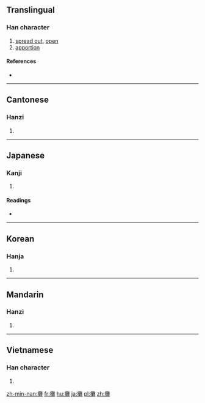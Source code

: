 {{also|摊}}
==Translingual==

===Han character===
{{Han char|rn=64|rad=手|as=19|sn=22|four=5001<sub>4</sub>|canj=手廿人土 (QTOG)|ids=⿰[[扌]][[難]]}}

# [[spread out]], [[open]]
# [[apportion]]

====References====
* {{Han ref|kx=0464.190|dkj=13033|dj=0813.170|hdz=31989.040|uh=6524|ud=25892|bh=C575|bd=50549}}

----

==Cantonese==

===Hanzi===
{{yue-hanzi|jyut=[[taan1]]|y=taan1|sim=摊}}

# {{defn|lang=yue|sort=手19}}

----

==Japanese==

===Kanji===
{{ja-kanji|grade=|rs=手19}}

# {{defn|lang=ja|sort=手19}}

====Readings====
* {{ja-readings|on=[[たん]] (tan), [[だん]] (dan), [[だ]] (da)|kun=[[ひらく]] (hiraku), [[ゆるやか]] (yuruyaka)}}

----

==Korean==

===Hanja===
{{ko-hanja|hangeul=탄|eumhun=|rv=tan|mr=t'an|y=than}}

# {{defn|lang=ko|sort=手19}}

----

==Mandarin==

===Hanzi===
{{cmn-hanzi|sim=摊|pin=[[tān]] ([[tan1]]), [[xǐ]] ([[xi3]])|wg=t'an<sup>1</sup>, hsi<sup>3</sup>}}

# {{defn|lang=cmn|sort=手19}}

----

==Vietnamese==

===Han character===
{{vi-hantu|[[nặn]], [[nắn]], [[than]], [[thán]]|rs=手19}}

# {{defn|lang=vi|sort=手19}}

[[zh-min-nan:攤]]
[[fr:攤]]
[[hu:攤]]
[[ja:攤]]
[[pl:攤]]
[[zh:攤]]
